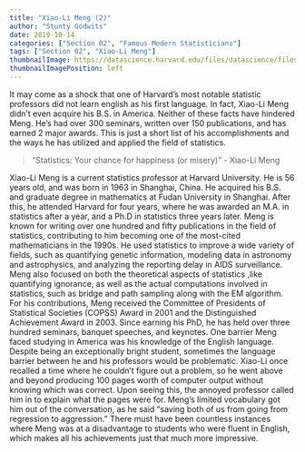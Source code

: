 ```yaml
---
title: "Xiao-Li Meng (2)"
author: "Stunty Godwits"
date: 2019-10-14
categories: ["Section 02", "Famous Modern Statisticians"]
tags: ["Section 02", "Xiao-Li Meng"]
thumbnailImage: https://datascience.harvard.edu/files/datascience/files/10.30.14meng_xiao-li73.jpg?m=1533218425
thumbnailImagePosition: left
---
```


It may come as a shock that one of Harvard’s most notable statistic professors did not learn english as his first language. In fact, Xiao-Li Meng didn’t even acquire his B.S. in America. Neither of these facts have hindered Meng. He’s had over 300 seminars, written over 150 publications, and has earned 2 major awards. This is just a short list of his accomplishments and the ways he has utilized and applied the field of statistics.


> "Statistics: Your chance for happiness (or misery)"
> - Xiao-Li Meng

<!--more-->

Xiao-Li Meng is a current statistics professor at Harvard University. He is 56 years old, and was born in 1963 in Shanghai, China. He acquired his B.S. and graduate degree in mathematics at Fudan University in Shanghai. After this, he attended Harvard for four years, where he was awarded an M.A. in statistics after a year, and a Ph.D in statistics three years later.  Meng is known for writing over one hundred and fifty publications in the field of statistics, contributing to him becoming one of the most-cited mathematicians in the 1990s. He used statistics to improve a wide variety of fields, such as quantifying genetic information, modeling data in astronomy and astrophysics, and analyzing the reporting delay in AIDS surveillance. Meng also focused on both the theoretical aspects of statistics ,like quantifying ignorance, as well as the actual computations involved in statistics, such as bridge and path sampling along with the EM algorithm. For his contributions, Meng received the Committee of Presidents of Statistical Societies (COPSS) Award in 2001 and the Distinguished Achievement Award in 2003. Since earning his PhD, he has held over three hundred seminars, banquet speeches, and keynotes. One barrier Meng faced studying in America was his knowledge of the English language. Despite being an exceptionally bright student, sometimes the language barrier between he and his professors would be problematic. Xiao-Li once recalled a time where he couldn’t figure out a problem, so he went above and beyond producing 100 pages worth of computer output without knowing which was correct. Upon seeing this, the annoyed professor called him in to explain what the pages were for. Meng’s limited vocabulary got him out of the conversation, as he said “saving both of us from going from regression to aggression.” There must have been countless instances where Meng was at a disadvantage to students who were fluent in English, which makes all his achievements just that much more impressive.